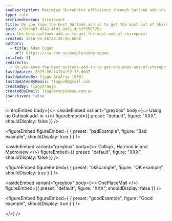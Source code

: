 ```yaml
---
seoDescription: Maximize SharePoint efficiency through Outlook add-ins like Colligo, Harmon.ie, and Macroview, or explore OnePlaceMail for seamless collaboration.
type: rule
archivedreason: Irrelevant
title: Do you know the best Outlook add-in to get the most out of SharePoint?
guid: a32dd4b7-d542-4f02-8a91-4c625350325c
uri: the-best-outlook-add-in-to-get-the-most-out-of-sharepoint
created: 2016-05-06T22:25:06.000Z
authors:
  - title: Adam Cogan
    url: https://ssw.com.au/people/adam-cogan
related: []
redirects:
  - do-you-know-the-best-outlook-add-in-to-get-the-most-out-of-sharepoint
lastUpdated: 2023-06-14T04:52:33.000Z
lastUpdatedBy: Tiago AraÃºjo [SSW]
lastUpdatedByEmail: tiagov8@gmail.com
createdBy: TiagoAraujo
createdByEmail: TiagoAraujo@ssw.com.au
isArchived: false
---
```


<introEmbed
  body={<>
<asideEmbed
  variant="greybox"
  body={<>
    Using no Outlook add-in
  </>}
  figureEmbed={{
    preset: "default",
    figure: "XXX",
    shouldDisplay: false
  }}
/>

<figureEmbed figureEmbed={ {
  preset: "badExample",
  figure: "Bad example",
  shouldDisplay: true
} } />


<asideEmbed
  variant="greybox"
  body={<>
    Colligo , Harmon.ie and Macroview
  </>}
  figureEmbed={{
    preset: "default",
    figure: "XXX",
    shouldDisplay: false
  }}
/>

<figureEmbed figureEmbed={ {
  preset: "okExample",
  figure: "OK example",
  shouldDisplay: true
} } />


<asideEmbed
  variant="greybox"
  body={<>
    OnePlaceMail
  </>}
  figureEmbed={{
    preset: "default",
    figure: "XXX",
    shouldDisplay: false
  }}
/>

<figureEmbed figureEmbed={ {
  preset: "goodExample",
  figure: "Good example",
  shouldDisplay: true
} } />

  </>}
/>

